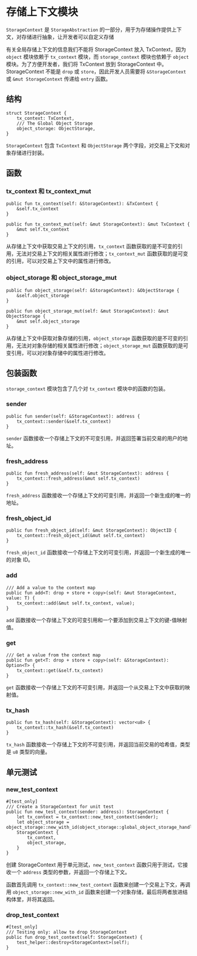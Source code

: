# 存储上下文模块

`StorageContext` 是 `StorageAbstraction` 的一部分，用于为存储操作提供上下文，对存储进行抽象，让开发者可以自定义存储

有关全局存储上下文的信息我们不能将 StorageContext 放入 TxContext，因为 `object` 模块依赖于 `tx_context` 模块，而 `storage_context` 模块也依赖于 `object` 模块。为了方便开发者，我们将 TxContext 放到 StorageContext 中。StorageContext 不能是 `drop` 或 `store`，因此开发人员需要将 `&StorageContext` 或 `&mut StorageContext` 传递给 `entry` 函数。

## 结构

```move
struct StorageContext {
    tx_context: TxContext,
    /// The Global Object Storage
    object_storage: ObjectStorage,
}
```

`StorageContext` 包含 `TxContext` 和 `ObjectStorage` 两个字段，对交易上下文和对象存储进行封装。

## 函数

### tx_context 和 tx_context_mut

```move
public fun tx_context(self: &StorageContext): &TxContext {
    &self.tx_context
}
```

```move
public fun tx_context_mut(self: &mut StorageContext): &mut TxContext {
    &mut self.tx_context
}
```

从存储上下文中获取交易上下文的引用，`tx_context` 函数获取的是不可变的引用，无法对交易上下文的相关属性进行修改；`tx_context_mut` 函数获取的是可变的引用，可以对交易上下文中的属性进行修改。

### object_storage 和 object_storage_mut

```move
public fun object_storage(self: &StorageContext): &ObjectStorage {
    &self.object_storage
}
```

```move
public fun object_storage_mut(self: &mut StorageContext): &mut ObjectStorage {
    &mut self.object_storage
}
```

从存储上下文中获取对象存储的引用，`object_storage` 函数获取的是不可变的引用，无法对对象存储的相关属性进行修改；`object_storage_mut` 函数获取的是可变引用，可以对对象存储中的属性进行修改。

## 包装函数

`storage_context` 模块包含了几个对 `tx_context` 模块中的函数的包装。

### sender

```move
public fun sender(self: &StorageContext): address {
    tx_context::sender(&self.tx_context)
} 
```

`sender` 函数接收一个存储上下文的不可变引用，并返回签署当前交易的用户的地址。

### fresh_address

```move
public fun fresh_address(self: &mut StorageContext): address {
    tx_context::fresh_address(&mut self.tx_context)
}
```

`fresh_address` 函数接收一个存储上下文的可变引用，并返回一个新生成的唯一的地址。

### fresh_object_id

```move
public fun fresh_object_id(self: &mut StorageContext): ObjectID {
    tx_context::fresh_object_id(&mut self.tx_context)
}
```

`fresh_object_id` 函数接收一个存储上下文的可变引用，并返回一个新生成的唯一的对象 ID。

### add

```move
/// Add a value to the context map
public fun add<T: drop + store + copy>(self: &mut StorageContext, value: T) {
    tx_context::add(&mut self.tx_context, value); 
}
```

`add` 函数接收一个存储上下文的可变引用和一个要添加到交易上下文的键-值映射值。

### get

```move
/// Get a value from the context map
public fun get<T: drop + store + copy>(self: &StorageContext): Option<T> {
    tx_context::get(&self.tx_context)
}
```

`get` 函数接收一个存储上下文的不可变引用，并返回一个从交易上下文中获取的映射值。

### tx_hash

```move
public fun tx_hash(self: &StorageContext): vector<u8> {
    tx_context::tx_hash(&self.tx_context)
} 
```

`tx_hash` 函数接收一个存储上下文的不可变引用，并返回当前交易的哈希值，类型是 `u8` 类型的向量。

## 单元测试

### new_test_context

```move
#[test_only]
/// Create a StorageContext for unit test
public fun new_test_context(sender: address): StorageContext {
    let tx_context = tx_context::new_test_context(sender);
    let object_storage = object_storage::new_with_id(object_storage::global_object_storage_handle());
    StorageContext {
        tx_context,
        object_storage,
    }
}
```

创建 StorageContext 用于单元测试，`new_test_context` 函数只用于测试，它接收一个 `address` 类型的参数，并返回一个存储上下文。

函数首先调用 `tx_context::new_test_context` 函数来创建一个交易上下文，再调用 `object_storage::new_with_id` 函数来创建一个对象存储，最后将两者放进结构体里，并将其返回。

### drop_test_context

```move
#[test_only]
/// Testing only: allow to drop StorageContext
public fun drop_test_context(self: StorageContext) {
    test_helper::destroy<StorageContext>(self);
}
```
